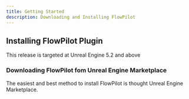 ```yaml
---
title: Getting Started
description: Downloading and Installing FlowPilot
---
```



## Installing FlowPilot Plugin

<Aside type="note">
This release is targeted at Unreal Engine 5.2 and above
</Aside>

### Downloading FlowPilot fom Unreal Engine Marketplace

The easiest and best method to install FlowPilot is thought Unreal Engine Marketplace.